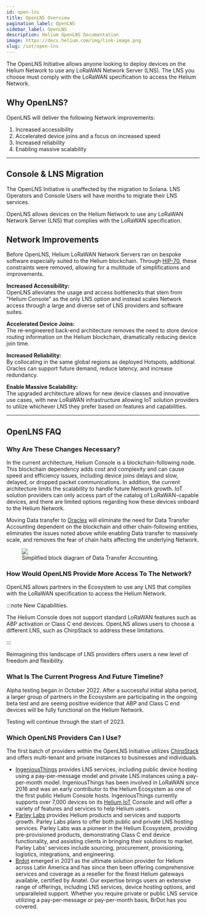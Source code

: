 ```yaml
---
id: open-lns
title: OpenLNS Overview
pagination_label: OpenLNS
sidebar_label: OpenLNS
description: Helium OpenLNS Documentation
image: https://docs.helium.com/img/link-image.png
slug: /iot/open-lns
---
```



The OpenLNS Initiative allows anyone looking to deploy devices on the Helium Network to use any
LoRaWAN Network Server (LNS). The LNS you choose must comply with the LoRaWAN specification to
access the Helium Network.

## Why OpenLNS?

OpenLNS will deliver the following Network improvements:

1. Increased accessibility
2. Accelerated device joins and a focus on increased speed
3. Increased reliability
4. Enabling massive scalability

---

## Console & LNS Migration

The OpenLNS Initiative is unaffected by the migration to Solana. LNS Operators and Console Users
will have months to migrate their LNS services.

OpenLNS allows devices on the Helium Network to use any LoRaWAN Network Server (LNS) that complies
with the LoRaWAN specification.

<!-- TODO: what is an LNS -->
<!-- - The LoRaWAN Network Server is the brain and the controller of a LoRaWAN network. -->
<!-- - connection from hotspot to the internet -->
<!-- - respnsible for data routing -->
<!-- - security -->

## Network Improvements

Before OpenLNS, Helium LoRaWAN Network Servers ran on bespoke software especially suited to the
Helium blockchain. Through [HIP-70](https://github.com/helium/HIP/issues/471), these constraints
were removed, allowing for a multitude of simplifications and improvements.

**Increased Accessibility:** <br/> OpenLNS alleviates the usage and access bottlenecks that stem
from "Helium Console" as the only LNS option and instead scales Network access through a large and
diverse set of LNS providers and software suites.

**Accelerated Device Joins:** <br/> The re-engineered back-end architecture removes the need to
store device routing information on the Helium blockchain, dramatically reducing device join time.

**Increased Reliability:** <br/> By collocating in the same global regions as deployed Hotspots,
additional Oracles can support future demand, reduce latency, and increase redundancy.

**Enable Massive Scalability:** <br/> The upgraded architecture allows for new device classes and
innovative use cases, with new LoRaWAN infrastructure allowing IoT solution providers to utilize
whichever LNS they prefer based on features and capabilities.

---

## OpenLNS FAQ

### Why Are These Changes Necessary?

In the current architecture, Helium Console is a blockchain-following node. This blockchain
dependency adds cost and complexity and can cause speed and efficiency issues, including device
joins delays and slow, delayed, or dropped packet communications. In addition, the current
architecture limits the scalability to handle future Network growth. IoT solution providers can only
access part of the catalog of LoRaWAN-capable devices, and there are limited options regarding how
these devices onboard to the Helium Network.

Moving Data transfer to [Oracles][oracles] will eliminate the need for Data Transfer Accounting
dependent on the blockchain and other chain-following entities, eliminates the issues noted above
while enabling Data transfer to massively scale, and removes the fear of chain halts affecting the
underlying Network.

<figure>
  <img src={useBaseUrl('img/open-lns/open-lns-architecture.png')} />
  <figcaption>Simplified block diagram of Data Transfer Accounting.</figcaption>
</figure>

### How Would OpenLNS Provide More Access To The Network?

OpenLNS allows partners in the Ecosystem to use any LNS that complies with the LoRaWAN specification
to access the Helium Network.

:::note New Capabilities.

The Helium Console does not support standard LoRaWAN features such as ABP activation or Class C end
devices. OpenLNS allows users to choose a different LNS, such as ChirpStack to address these
limitations.

:::

Reimagining this landscape of LNS providers offers users a new level of freedom and flexibility.

### What Is The Current Progress And Future Timeline?

Alpha testing began in October 2022. After a successful initial alpha period, a larger group of
partners in the Ecosystem are participating in the ongoing beta test and are seeing positive
evidence that ABP and Class C end devices will be fully functional on the Helium Network.

Testing will continue through the start of 2023.

### Which OpenLNS Providers Can I Use?

The first batch of providers within the OpenLNS Initiative utilizes [ChirpStack][ChirpStack] and
offers multi-tenant and private instances to businesses and individuals.

- [IngeniousThings][ingeniousthings] provides LNS services, including public device hosting using a
  pay-per-message model and private LNS instances using a pay-per-month model. IngeniousThings has
  been involved in LoRaWAN since 2016 and was an early contributor to the Helium Ecosystem as one of
  the first public Helium Console hosts. IngeniousThings currently supports over 7,000 devices on
  its [Helium IoT][helium-iot] Console and will offer a variety of features and services to help
  Helium users.
- [Parley Labs][parley-labs] provides Helium products and services and supports growth. Parley Labs
  plans to offer both public and private LNS hosting services. Parley Labs was a pioneer in the
  Helium Ecosystem, providing pre-provisioned products, demonstrating Class C end device
  functionality, and assisting clients in bringing their solutions to market. Parley Labs' services
  include sourcing, procurement, provisioning, logistics, integrations, and engineering.
- [Brdot][brdot] emerged in 2021 as the ultimate solution provider for Helium across Latin America
  and has since then been offering comprehensive services and coverage as a reseller for the finest
  Helium gateways available, certified by Anatel. Our expertise brings users an extensive range of
  offerings, including LNS services, device hosting options, and unparalleled support. Whether you
  require private or public LNS service utilizing a pay-per-message or pay-per-month basis, BrDot
  has you covered.

[ChirpStack]: https://www.chirpstack.io/
[ingeniousthings]: https://www.ingeniousthings.fr/
[helium-iot]: https://www.helium-iot.eu/
[parley-labs]: https://parleylabs.com/
[Brdot]: https://brdot.com.br/
[oracles]: /oracles
